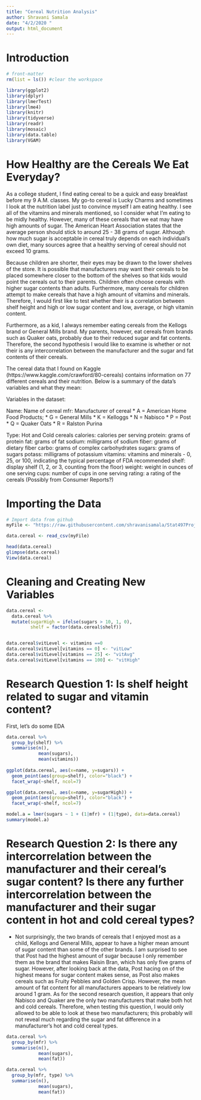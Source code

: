 ```yaml
---
title: "Cereal Nutrition Analysis"
author: Shravani Samala
date: "4/2/2020 "
output: html_document
---
```


# Introduction
```r
# front-matter
rm(list = ls()) #clear the workspace

library(ggplot2)
library(dplyr)
library(lmerTest)
library(lme4)
library(knitr)
library(tidyverse)
library(readr)
library(mosaic)
library(data.table)
library(VGAM)

```

# How Healthy are the Cereals We Eat Everyday?
As a college student, I find eating cereal to be a quick and easy breakfast before my 9 A.M. classes. My go-to cereal is Lucky Charms and sometimes I look at the nutrition label just to convince myself I am eating healthy. I see all of the vitamins and minerals mentioned, so I consider what I'm eating to be midly healthy. However, many of these cereals that we eat may have high amounts of sugar. The American Heart Association states that the average person should stick to around 25 - 38 grams of sugar. Although how much sugar is acceptable in cereal truly depends on each individual's own diet, many sources agree that a healthy serving of cereal should not exceed 10 grams. 

Because children are shorter, their eyes may be drawn to the lower shelves of the store. It is possible that manufacturers may want their cereals to be placed somewhere closer to the bottom of the shelves so that kids would point the cereals out to their parents. Children often choose cereals with higher sugar contents than adults. Furthermore, many cereals for children attempt to make cereals that have a high amount of vitamins and minerals. Therefore, I would first like to test whether their is a correlation between shelf height and high or low sugar content and low, average, or high vitamin content. 

Furthermore, as a kid, I always remember eating cereals from the Kellogs brand or General Mills brand. My parents, however, eat cereals from brands such as Quaker oats, probably due to their reduced sugar and fat contents. Therefore, the second hypothesis I would like to examine is whether or not their is any intercorrelation between the manufacturer and the sugar and fat contents of their cereals. 

The cereal data that I found on Kaggle (https://www.kaggle.com/crawford/80-cereals) contains information on 77 different cereals and their nutrition. Below is a summary of the data's variables and what they mean:

Variables in the dataset:

Name: Name of cereal
mfr: Manufacturer of cereal
* A = American Home Food Products;
* G = General Mills
* K = Kelloggs
* N = Nabisco
* P = Post
* Q = Quaker Oats
* R = Ralston Purina

Type: Hot and Cold cereals 
calories: calories per serving
protein: grams of protein
fat: grams of fat
sodium: milligrams of sodium
fiber: grams of dietary fiber
carbo: grams of complex carbohydrates
sugars: grams of sugars
potass: milligrams of potassium
vitamins: vitamins and minerals - 0, 25, or 100, indicating the typical percentage of FDA recommended
shelf: display shelf (1, 2, or 3, counting from the floor)
weight: weight in ounces of one serving
cups: number of cups in one serving
rating: a rating of the cereals (Possibly from Consumer Reports?)

# Importing the Data
```r
# Import data from github
myFile <- "https://raw.githubusercontent.com/shravanisamala/Stat497Project/master/cereal.csv"

data.cereal <- read_csv(myFile)

head(data.cereal)
glimpse(data.cereal)
View(data.cereal)


```

# Cleaning and Creating New Variables
```r
data.cereal <- 
  data.cereal %>%
  mutate(sugarHigh = ifelse(sugars > 10, 1, 0),
         shelf = factor(data.cereal$shelf)) 


data.cereal$vitLevel <- vitamins ==0 
data.cereal$vitLevel[vitamins == 0] <- "vitLow"
data.cereal$vitLevel[vitamins == 25] <- "vitAvg"
data.cereal$vitLevel[vitamins == 100] <- "vitHigh"


```

# Research Question 1: Is shelf height related to sugar and vitamin content?
First, let's do some EDA
```r
data.cereal %>%
  group_by(shelf) %>%
  summarise(n(),
            mean(sugars), 
            mean(vitamins))
              
ggplot(data.cereal, aes(x=name, y=sugars)) + 
  geom_point(aes(group=shelf), color="black") +
  facet_wrap(~shelf, ncol=7) 

ggplot(data.cereal, aes(x=name, y=sugarHigh)) + 
  geom_point(aes(group=shelf), color="black") +
  facet_wrap(~shelf, ncol=7) 
```

```r
model.a = lmer(sugars ~ 1 + (1|mfr) + (1|type), data=data.cereal)
summary(model.a)

```

# Research Question 2: Is there any intercorrelation between the manufacturer and their cereal's sugar content? Is there any further intercorrelation between the manufacturer and their sugar content in hot and cold cereal types?
* Not surprisingly, the two brands of cereals that I enjoyed most as a child, Kellogs and General Mills, appear to have a higher mean amount of sugar content than some of the other brands. I am surprised to see that Post had the highest amount of sugar because I only remember them as the brand that makes Raisin Bran, which has only five grams of sugar. However, after looking back at the data, Post hacing on of the highest means for sugar content makes sense, as Post also makes cereals such as Fruity Pebbles and Golden Crisp. However, the mean amount of fat content for all manufacturers appears to be relatively low around 1 gram. As for the second research question, it appears that only Nabisco and Quaker are the only two manufacturers that make both hot and cold cereals. Therefore, when testing this question, I would only allowed to be able to look at these two manufacturers; this probably will not reveal much regarding the sugar and fat difference in a manufacturer's hot and cold cereal types. 
```r
data.cereal %>%
  group_by(mfr) %>%
  summarise(n(),
            mean(sugars), 
            mean(fat))

data.cereal %>%
  group_by(mfr, type) %>%
  summarise(n(),
            mean(sugars), 
            mean(fat))
```

